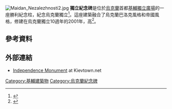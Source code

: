 [[File:Maidan_Nezalezhnosti2.jpg|thumb]]
'''獨立紀念碑'''是位於[[烏克蘭|烏克蘭]]首都[[基輔|基輔]][[獨立廣場_(基輔)|獨立廣場]]的一座勝利紀念柱，紀念烏克蘭獨立<ref>{{cite web |url=https://ua.igotoworld.com/en/poi_object/2028_ukraines-independence-monument.htm |title=The Ukraine's Independence Monument |author=<!--Not Stated--> |publisher=IGotoWorld.com |date=<!--Not Stated--> |website=IGotoWorld.com |access-date=8 March 2017 |archive-date=2018-08-02 |archive-url=https://web.archive.org/web/20180802225017/https://ua.igotoworld.com/en/poi_object/2028_ukraines-independence-monument.htm |dead-url=no }}</ref>。這座建築融合了烏克蘭巴洛克風格和帝國風格，修建在烏克蘭獨立10週年的2001年，高{{convert|61|m|abbr=on}}<ref>{{cite web|url=http://www.kievtown.net/ukr/sights/nezavisimosti_monument.html |title=Монумент Незалежності |author= |publisher=Kievtown.net |date=30 April 2015 |website=Kievtown.net |access-date=8 March 2017 |url-status=bot: unknown |archiveurl=https://web.archive.org/web/20150430031907/http://www.kievtown.net/ukr/sights/nezavisimosti_monument.html |archivedate=30 April 2015 |df= }}</ref>。
== 參考資料 ==
{{Reflist}}
== 外部連結 ==
{{Commons category|Monument of Independence (Kiev)}}
* [https://web.archive.org/web/20150430031907/http://www.kievtown.net/ukr/sights/nezavisimosti_monument.html Independence Monument] at Kievtown.net
{{coord|50.449444|N|30.525444|E|display=title}}
[[Category:基輔建築物|Category:基輔建築物]]
[[Category:烏克蘭紀念碑|Category:烏克蘭紀念碑]]